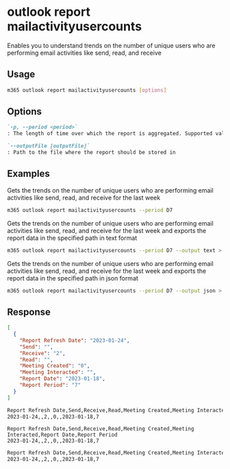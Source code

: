 
# outlook report mailactivityusercounts

Enables you to understand trends on the number of unique users who are performing email activities like send, read, and receive

## Usage

```sh
m365 outlook report mailactivityusercounts [options]
```

## Options

```md definition-list
`-p, --period <period>`
: The length of time over which the report is aggregated. Supported values `D7`, `D30`, `D90`, `D180`.

`--outputFile [outputFile]`
: Path to the file where the report should be stored in
```

<Global />

## Examples

Gets the trends on the number of unique users who are performing email activities like send, read, and receive for the last week

```sh
m365 outlook report mailactivityusercounts --period D7
```

Gets the trends on the number of unique users who are performing email activities like send, read, and receive for the last week and exports the report data in the specified path in text format

```sh
m365 outlook report mailactivityusercounts --period D7 --output text > "mailactivityusercounts.txt"
```

Gets the trends on the number of unique users who are performing email activities like send, read, and receive for the last week and exports the report data in the specified path in json format

```sh
m365 outlook report mailactivityusercounts --period D7 --output json > "mailactivityusercounts.json"
```

## Response

<Tabs>
  <TabItem value="JSON">

  ```json
  [
    {
      "Report Refresh Date": "2023-01-24",
      "Send": "",
      "Receive": "2",
      "Read": "",
      "Meeting Created": "0",
      "Meeting Interacted": "",
      "Report Date": "2023-01-18",
      "Report Period": "7"
    }
  ]
  ```

  </TabItem>
  <TabItem value="Text">

  ```txt
  Report Refresh Date,Send,Receive,Read,Meeting Created,Meeting Interacted,Report Date,Report Period
  2023-01-24,,2,,0,,2023-01-18,7
  ```

  </TabItem>
  <TabItem value="CSV">

  ```csv
  Report Refresh Date,Send,Receive,Read,Meeting Created,Meeting Interacted,Report Date,Report Period
  2023-01-24,,2,,0,,2023-01-18,7
  ```

  </TabItem>
  <TabItem value="Markdown">

  ```md
  Report Refresh Date,Send,Receive,Read,Meeting Created,Meeting Interacted,Report Date,Report Period
  2023-01-24,,2,,0,,2023-01-18,7
  ```

  </TabItem>
</Tabs>

